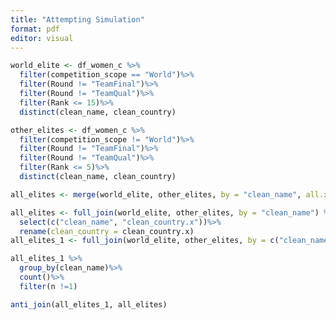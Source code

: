 ```yaml
---
title: "Attempting Simulation"
format: pdf
editor: visual
---
```


```r
world_elite <- df_women_c %>%
  filter(competition_scope == "World")%>%
  filter(Round != "TeamFinal")%>%
  filter(Round != "TeamQual")%>%
  filter(Rank <= 15)%>%
  distinct(clean_name, clean_country)


```

```r
other_elites <- df_women_c %>%
  filter(competition_scope != "World")%>%
  filter(Round != "TeamFinal")%>%
  filter(Round != "TeamQual")%>%
  filter(Rank <= 5)%>%
  distinct(clean_name, clean_country)

all_elites <- merge(world_elite, other_elites, by = "clean_name", all.x = T, all.y = T) 
```

```r
all_elites <- full_join(world_elite, other_elites, by = "clean_name") %>%
  select(c("clean_name", "clean_country.x"))%>%
  rename(clean_country = clean_country.x)
all_elites_1 <- full_join(world_elite, other_elites, by = c("clean_name", "clean_country"))

all_elites_1 %>%
  group_by(clean_name)%>%
  count()%>%
  filter(n !=1)
```

```r
anti_join(all_elites_1, all_elites)
```
